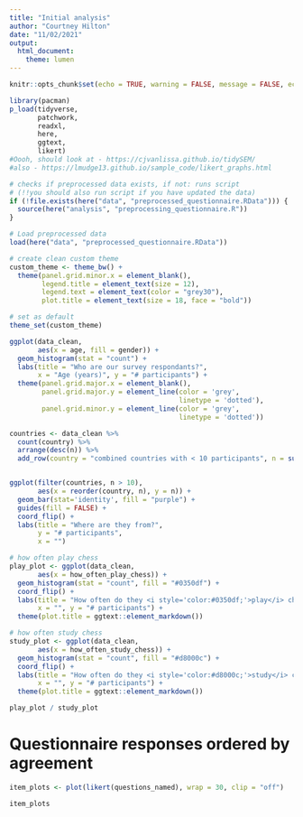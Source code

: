 ```yaml
---
title: "Initial analysis"
author: "Courtney Hilton"
date: "11/02/2021"
output: 
  html_document:
    theme: lumen
---
```


```r

knitr::opts_chunk$set(echo = TRUE, warning = FALSE, message = FALSE, echo = FALSE, fig.align = "center")

```


```r

library(pacman)
p_load(tidyverse,
       patchwork,
       readxl,
       here,
       ggtext,
       likert)
#Oooh, should look at - https://cjvanlissa.github.io/tidySEM/
#also - https://lmudge13.github.io/sample_code/likert_graphs.html

```

```r

# checks if preprocessed data exists, if not: runs script
# (!!you should also run script if you have updated the data)
if (!file.exists(here("data", "preprocessed_questionnaire.RData"))) {
  source(here("analysis", "preprocessing_questionnaire.R"))
}

# Load preprocessed data
load(here("data", "preprocessed_questionnaire.RData"))

```



```r

# create clean custom theme
custom_theme <- theme_bw() + 
  theme(panel.grid.minor.x = element_blank(),
        legend.title = element_text(size = 12),
        legend.text = element_text(color = "grey30"),
        plot.title = element_text(size = 18, face = "bold"))

# set as default
theme_set(custom_theme)

```


```r

ggplot(data_clean,
       aes(x = age, fill = gender)) +
  geom_histogram(stat = "count") + 
  labs(title = "Who are our survey respondants?", 
       x = "Age (years)", y = "# participants") +
  theme(panel.grid.major.x = element_blank(),
        panel.grid.major.y = element_line(color = 'grey', 
                                          linetype = 'dotted'),
        panel.grid.minor.y = element_line(color = 'grey', 
                                          linetype = 'dotted'))

```

```r

countries <- data_clean %>% 
  count(country) %>% 
  arrange(desc(n)) %>% 
  add_row(country = "combined countries with < 10 participants", n = sum(.$n <= 10))


ggplot(filter(countries, n > 10),
       aes(x = reorder(country, n), y = n)) +
  geom_bar(stat='identity', fill = "purple") +
  guides(fill = FALSE) +
  coord_flip() + 
  labs(title = "Where are they from?",
       y = "# participants", 
       x = "")


```


```r

# how often play chess
play_plot <- ggplot(data_clean,
       aes(x = how_often_play_chess)) +
  geom_histogram(stat = "count", fill = "#0350df") + 
  coord_flip() +
  labs(title = "How often do they <i style='color:#0350df;'>play</i> chess?", 
       x = "", y = "# participants") +
  theme(plot.title = ggtext::element_markdown())

# how often study chess 
study_plot <- ggplot(data_clean,
       aes(x = how_often_study_chess)) +
  geom_histogram(stat = "count", fill = "#d8000c") + 
  coord_flip() +
  labs(title = "How often do they <i style='color:#d8000c;'>study</i> chess?", 
       x = "", y = "# participants") +
  theme(plot.title = ggtext::element_markdown())

play_plot / study_plot

```


# Questionnaire responses **ordered** by agreement

```r

item_plots <- plot(likert(questions_named), wrap = 30, clip = "off")

item_plots
```








